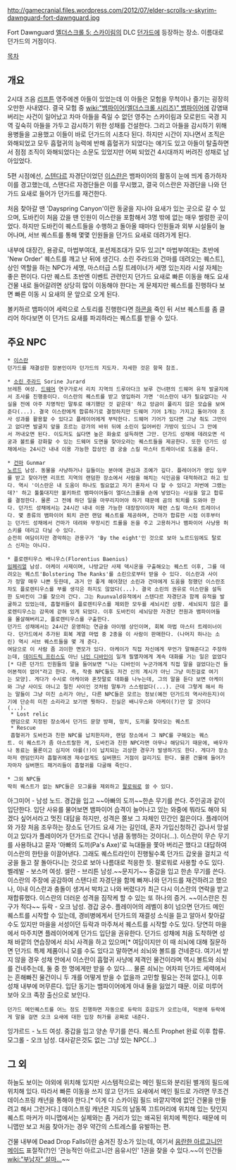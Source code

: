 http://gamecranial.files.wordpress.com/2012/07/elder-scrolls-v-skyrim-dawnguard-fort-dawnguard.jpg

Fort Dawnguard
[[엘더스크롤 5: 스카이림]]의 DLC [[던가드]]에 등장하는 장소. 이름대로 던가드의 거점이다. 

[[목차]]

== 개요 ==
2시대 즈음 [[리프튼]] 영주에겐 아들이 있었는데 이 아들은 모험을 무척이나 즐기는 굉장히 오만한 사내였다. 결국 모험 중 [[wiki:"뱀파이어(엘더스크롤 시리즈)" 뱀파이어]]에 감염돼버리는 사건이 일어났고 차마 아들을 죽일 수 없던 영주는 스카이림과 모로윈드 국경 지역 깊숙히 아들을 가두고 감시하기 위한 성채를 건설한다. 그리고 아들을 감시하기 위해 용병들을 고용했고 이들이 바로 던가드의 시초다 된다. 하지만 시간이 지나면서 조직은 와해되었고 모두 흡혈귀의 능력에 반해 흡혈귀가 되었다는 얘기도 있고 아들이 탈출하면서 점점 조직이 와해되었다는 소문도 있었지만 어찌 되었건 4시대까지 버려진 성채로 남아있었다. 

5편 시점에선, [[스텐다르]] 자경단이었던 [[이스란]]은 뱀파이어의 활동이 눈에 띄게 증가하자 이를 경고했는데, 스탠다르 자경단들은 이를 무시했고, 결국 이스란은 자경단을 나와 던가드 요새로 들어가 던가드를 재건한다.

처음 찾아갈 땐 'Dayspring Canyon'이란 동굴을 지나야 요새가 있는 곳으로 갈 수 있으며, 도바킨이 처음 갔을 땐 인원이 이스란을 포함해서 3명 밖에 없는 매우 썰렁한 곳이었다. 하지만 도바킨이 퀘스트들을 수행하고 돌아올 때마다 인원들과 외부 시설들이 늘어나며, 서브 퀘스트를 통해 몇몇 인원들을 던가드 요새로 데려가게 된다.

내부에 대장간, 용광로, 마법부여대, 포션제조대가 모두 있고[* 마법부여대는 초반에 'New Order' 퀘스트를 깨고 난 뒤에 생긴다. 소린 주라드와 건마를 데려오는 퀘스트], 상인 역할을 하는 NPC가 세명, 마스터급 스킬 트레이너가 세명 있는지라 시설 자체는 좋은 편이다. 다만 퀘스트 초반엔 이벤트 관련인지 던가드 요새로 빠른 이동을 해도 요새 건물 내로 들어갈려면 상당히 많이 이동해야 한다는 게 문제지만 퀘스트를 진행하다 보면 빠른 이동 시 요새의 문 앞으로 오게 된다. 

볼키하르 뱀파이어 세력으로 스토리를 진행한다면 [[하콘]]을 죽인 뒤 서브 퀘스트를 좀 클리어 하다보면 이 던가드 요새를 파괴하라는 퀘스트를 받을 수 있다. 
== 주요 NPC ==

 * [[이스란]]
 던가드를 재결성한 장본인이자 던가드의 지도자. 자세한 것은 항목 참조.

 * [[소린 주라드]] Sorine Jurard
 브레튼 여성. [[드웨머]] 연구가로서 리치 지역의 드루아다크 보루 건너편의 드웨머 유적 발굴지에서 조사를 진행중이다. 이스란의 퀘스트를 받고 영입하러 가면 '이스란이 내가 필요없다는 사실을 전에 아주 치명적인 말투로 얘기했던 것 같은데' 하고 앙금이 풀리지 않은 모습을 보여준다(...). 결국 이스란에게 합류하기로 결정하지만 드웨머 기어 1개는 가지고 돌아가야 조사 성과를 활용할 수 있다고 플레이어에게 부탁한다. 드웨머 기어가 있다면 그냥 줘도 그만이고 없다면 발굴지 앞을 흐르는 강가의 바위 뒤에 소린이 잃어버린 가방이 있으니 그 안에서 꺼내오면 된다. 이도저도 싫다면 높은 화술로 설득하면 그만. 던가드 성채에 데려오면 석궁과 볼트를 강화할 수 있는 드웨머 도면을 찾아오라는 퀘스트들을 제공한다. 또한 던가드 성채에서는 24시간 내내 이용 가능한 잡상인 겸 궁술 스킬 마스터 트레이너로 도움을 준다.  

 * [[건마]] Gunmar
 [[노르드]] 남성. 동물을 사냥하거나 길들이는 분야에 관심과 조예가 깊다. 플레이어가 영입 임무를 받고 찾아가면 리프트 지역의 랜덤한 장소에서 사람을 해치는 식인곰을 대적하려고 하고 있다. 역시 '이스란은 내 도움이 하나도 필요없고 자기 혼자서 다 할 수 있다고 저번에 그랬는데?' 하고 툴툴대지만 볼키하르 뱀파이어들이 엘더스크롤을 손에 넣었다는 사실을 알고 합류를 결정한다. 물론 그 전에 하던 일을 마무리지어야 하기 때문에 곰의 퇴치를 도와야 한다. 던가드 성채에서는 24시간 내내 이용 가능한 대장장이이자 제련 스킬 마스터 트레이너다. 몇 종류의 뱀파이어 퇴치 관련 랜덤 퀘스트를 제공하며, 건마가 합류한 시점 이후부터는 던가드 성채에서 건마가 데려와 무장시킨 트롤을 돈을 주고 고용하거나 뱀파이어 사냥용 허스키를 데리고 다닐 수 있다.
 순전히 여담이지만 경악하는 관용구가 'By the eight'인 것으로 보아 노르드임에도 탈로스 신자는 아니다.
  
 * 플로렌티우스 배니우스(Florentius Baenius)
 [[임페리얼]] 남성. 아케이 사제이며, 나방교단 사제 덱시온을 구출해오는 퀘스트 이후, 그를 데려오는 퀘스트'Bolstering The Ranks'를 소린으로부터 받을 수 있다. 이스란과 사이가 정말 매우 나쁜 듯한데, 과거 안 좋게 헤어졌던 소린과 건마에게 도움을 청했던 이스란조차도 플로렌티우스를 부를 생각은 하지도 않았다(...). 결국 소린의 권유로 이스란을 설득한 도바킨이 그를 찾으러 간다. 그는 Ruunvald유적에서 스텐다르 자경단과 함께 유적을 발굴하고 있었는데, 흡혈귀들이 플로렌티우스를 제외한 모두를 세뇌시킨 상황. 세뇌되지 않은 플로렌티우스는 감옥에 갇혀 있게 되었다. 이후 도바킨이 세뇌당한 자경단 전원과 뱀파이어들을 몰살해버리고, 플로렌티우스를 구출한다.
 던가드 성채에서는 24시간 운영하는 연금술 아이템 상인이며, 회복 마법 마스터 트레이너이다. 던가드에서 추가된 회복 계열 마법 중 2종을 이 사람이 판매한다. (나머지 하나는 소린) 역시 서브 퀘스트들을 몇 개 준다.
 여담으로 이 사람 좀 괴이한 면모가 있다. 아케이가 직접 자신에게 무언가 말해준다고 주장하는데, [[데이드릭 프린스]]도 아닌 [[나인 디바인]]이 일개 필멸자에게 계속 대화를 거는 일은 없었다[* 다른 던가드 인원들의 말을 들어보면 "나는 디바인이 누군가에게 직접 말을 걸었다는건 들어본적이 없어"라고 한다. 즉, 작중 NPC들도 저건 신의 계시가 아닌 그냥 미친걸로 여기는 모양]. 게다가 수시로 아케이와 혼잣말로 대화를 나누는데, 그의 말을 듣다 보면 아케이와 그냥 사이도 아니고 절친 사이인 것처럼 말투가 스스럼없다(...). 근데 그렇게 해서 하는 말들이 그냥 미친 소리가 아닌, 다른 NPC들은 모르는 정보(예전 던가드의 역사라든지)이기에 단순히 미친 소리라고 보기엔 뭣하다. 진실은 배니우스와 아케이(?)만 알 것이다(...).
  * Lost relic
  랜덤으로 지정된 장소에서 던가드 문양 방패, 망치, 도끼를 찾아오는 퀘스트
  * Rescue
  흡혈귀가 도바킨과 친한 NPC를 납치한지라, 랜덤 장소에서 그 NPC를 구해오는 퀘스트. 이 퀘스트가 좀 아스트랄한 게, 도바킨과 친한 NPC라면 아무나 해당되기 때문에, 배우자나 동료는 물론이고 심지어 야를(!)이 납치되는 괴상한 경우가 발생하기도 한다. 게다가 장소마저 랜덤인지라 흡혈귀에겐 재수없게도 실버핸드 거점이 걸리기도 한다. 물론 건물에 들어가자마자 실버핸드 패거리들이 흡혈귀를 다굴해 죽인다. 

 * 그외 NPC들
 딱히 퀘스트가 없는 NPC들은 모그롤을 제외하고 [[팔로워]]로 쓸 수 있다.
아그미어 - 남성 노드. 경갑을 입고 ~~아빠의 도끼~~한손 무기를 쓴다. 주인공과 같이 입단한다. 입단 사유를 물어보면 뱀파이어 습격이 늘어나고 있는 와중에 뭐라도 해야 되겠다 싶어서라고 멋진 대답을 하지만, 성격은 쫄보 그 자체인 민간인 젊은이다. 플레이어와 가장 처음 조우하는 장소도 던가드 요새 가는 길인데, 혼자 가입신청하긴 겁나서 망설이고 있다가 플레이어가 던가드로 간다니 냉큼 동행하는 것이다(...). 이스란이 무슨 무기를 사용하냐고 묻자 '아빠의 도끼(Pa's Axe)'로 늑대들을 쫓아 버리곤 했다고 대답하여 이스란의 한탄을 이끌어낸다. 그래도 퀘스트라인이 진행될수록 던가드 갑옷을 걸치고 석궁을 들고 잘 돌아다니는 것으로 보아 나름대로 적응한 듯. 팔로워로 사용할 수도 있다.
벨레발 - 보스머 여성.
셀란 - 브리튼 남성.~~문지기~~ 중갑을 입고 한손 무기를 쓴다. 이스란의 주장에 공감하여 스탠다르 자경단을 함께 빠져나와 던가드를 재건하려고 했으나, 이내 이스란과 충돌이 생겨서 박차고 나와 버렸다가 최근 다시 이스란의 연락을 받고 재합류했다. 이스란의 더러운 성격을 짐작케 할 수 있는 또 하나의 증거. ~~이스란은 친구가 적다~~
듀락 - 오크 남성. 경갑 궁수. 플레이어의 레벨이 8이 넘으면 던가드 메인 퀘스트를 시작할 수 있는데, 경비병에게서 던가드의 재결성 소식을 듣고 알아서 찾아갈 수도 있지만 마을을 서성이던 듀락과 마주쳐서 퀘스트를 시작할 수도 있다. 당연히 마을에서 마주치면 플레이어에게 던가드 입단을 권유한다. 던가드 성채에 처음 도착하면 성채 바깥의 연습장에서 쇠뇌 사격을 하고 있으며[* 여담이지만 이 때 쇠뇌에 대해 질문하면 던가드 특제 제품이니 모를 수도 있다고 말하면서 쇠뇌와 볼트를 건네준다. 여기서 받지 않을 경우 성채 안에서 이스란이 흡혈귀 사냥에 제격인 물건이라며 역시 볼트와 쇠뇌를 건네주는데, 둘 중 한 명에게만 받을 수 있다.... 물론 쇠뇌는 어차피 던가드 세력에서는 흔해빠진 물건이니 두 개를 어떻게 받을 수 없을까 고민할 필요는 전혀 없다.], 이후 성채 내부에 머무른다. 입단 동기는 뱀파이어에게 아내 둘을 잃었기 때문. 이로 미루어 보아 오크 족장 출신으로 보인다. 
 던가드 메인퀘스트를 어느 정도 진행하면 자동으로 듀락의 호감도가 오르는데, 덕분에 듀락에게 말을 걸면 오크 요새에 대한 입장 허가를 공짜로 내준다. 
잉갸르드 - 노드 여성. 중갑을 입고 양손 무기를 쓴다. 퀘스트 Prophet 완료 이후 합류.
모그롤 - 오크 남성. 대사같은것도 없는 그냥 있는 NPC(...)

== 그 외 ==
하늘도 보이는 야외에 위치해 있지만 시스템적으로는 메인 필드와 분리된 별개의 필드에 위치해 있다. 따라서 빠른 이동을 쓰지 않고 던가드 요새에서 메인 필드로 가려면 무조건 데이스프링 캐년을 통해야 한다.[* 이게 다 스카이림 필드 바깥지역에 없던 건물을 만들려고 해서 그런거다.] 데이스프링 캐년은 지도의 남동쪽 끄트머리에 위치해 있는 탓인지 퀘스트 마커가 미니맵에서는 실제와는 좀 거리가 있는 왜곡된 위치에 찍힌다. 때문에 미니맵만 보고 처음 찾아가는 경우 약간의 스트레스를 유발하는 편. 

건물 내부에 Dead Drop Falls이란 숨겨진 장소가 있는데, 여기서 [[음란한 아르고니안 메이드]] 표절작(?)인 '관능적인 아르고니안 음유시인' 1권을 찾을 수 있다.~~이 인간들 [[wiki:"부남자" 설마...]]~~


